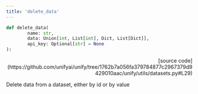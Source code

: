 ```yaml
---
title: 'delete_data'
---
```


```python
def delete_data(
        name: str,
        data: Union[int, List[int], Dict, List[Dict]],
        api_key: Optional[str] = None
):
```

<p align="right">[source code](https://github.com/unifyai/unify/tree/1762b7a056fa379784877c2967379d9429010aac/unify/utils/datasets.py#L29)</p>

Delete data from a dataset, either by id or by value